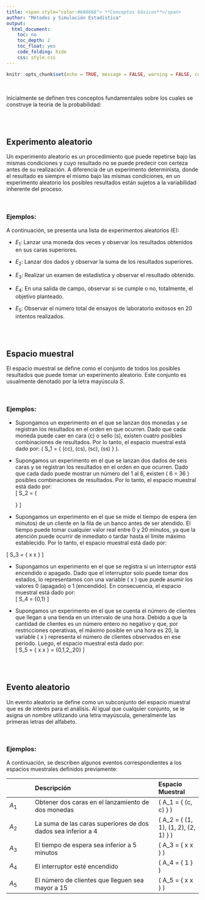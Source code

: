 ```yaml
---
title: <span style="color:#686868"> **Conceptos básicos**</span> 
author: "Métodos y Simulación Estadística"
output:
  html_document:
    toc: no
    toc_depth: 2
    toc_float: yes
    code_folding: hide
    css: style.css
---
```


```r
knitr::opts_chunk$set(echo = TRUE, message = FALSE, warning = FALSE, comment = NA)
```

<br/>

Inicialmente se definen tres conceptos fundamentales sobre los cuales se construye la teoría de la probabilidad:

<br/><br/>
<h2>Experimento aleatorio</h2>

Un experimento aleatorio es un procedimiento que puede repetirse bajo las mismas condiciones y cuyo resultado no se puede predecir con certeza antes de su realización. A diferencia de un experimento determinista, donde el resultado es siempre el mismo bajo las mismas condiciones, en un experimento aleatorio los posibles resultados están sujetos a la variabilidad inherente del proceso.


<br/>
<div class="caja-ejemplo">
<h3>Ejemplos:</h3>
<p> 
A continuación, se presenta una lista de experimentos aleatorios (E):

- $E_{1}$: Lanzar una moneda dos veces y observar los resultados obtenidos en sus caras superiores.

- $E_{2}$: Lanzar dos dados y observar la suma de los resultados superiores.

- $E_{3}$: Realizar un examen de estadística y observar el resultado obtenido.

- $E_{4}$: En una salida de campo, observar si se cumple o no, totalmente, el objetivo planteado.

- $E_{5}$: Observar el número total de ensayos de laboratorio exitosos en 20 intentos realizados.
</p>
</div>



<br/><br/>
<h2>Espacio muestral</h2>
El espacio muestral se define como el conjunto de todos los posibles resultados que puede tomar un experimento aleatorio. Este conjunto es usualmente denotado por la letra mayúscula *S*.

<br/>
<div class="caja-ejemplo">
<h3>Ejemplos:</h3>
<p>
- Supongamos un experimento en el que se lanzan dos monedas y se registran los resultados en el orden en que ocurren. Dado que cada moneda puede caer en cara (c) o sello (s), existen cuatro posibles combinaciones de resultados. Por lo tanto, el espacio muestral está dado por:  \( S_1 = \{ (cc), (cs), (sc), (ss) \} \).

- Supongamos un experimento en el que se lanzan dos dados de seis caras y se registran los resultados en el orden en que ocurren. Dado que cada dado puede mostrar un número del 1 al 6, existen \( 6 \times 6 = 36 \) posibles combinaciones de resultados.  Por lo tanto, el espacio muestral está dado por:  
\[
S_2 =
\left\{
\begin{array}{cccccc}
(1,1), (1,2), (1,3), (1,4), (1,5), (1,6) \\
(2,1), (2,2), (2,3), (2,4), (2,5), (2,6) \\
(3,1), (3,2), (3,3), (3,4), (3,5), (3,6) \\
(4,1), (4,2), (4,3), (4,4), (4,5), (4,6) \\
(5,1), (5,2), (5,3), (5,4), (5,5), (5,6) \\
(6,1), (6,2), (6,3), (6,4), (6,5), (6,6)
\end{array}
\right\}
\]

- Supongamos un experimento en el que se mide el tiempo de espera (en minutos) de un cliente en la fila de un banco antes de ser atendido. El tiempo puede tomar cualquier valor real entre 0 y 20 minutos, ya que la atención puede ocurrir de inmediato o tardar hasta el límite máximo establecido. Por lo tanto, el espacio muestral está dado por:  

\[
S_3 = \{ x \in \mathbb{R} \mid 0 \leq x \leq 20 \}
\]

- Supongamos un experimento en el que se registra si un interruptor está encendido o apagado. Dado que el interruptor solo puede tomar dos estados, lo representamos con una variable \( x \) que puede asumir los valores 0 (apagado) o 1 (encendido). En consecuencia, el espacio muestral está dado por:  
\[
S_4 = \{0,1\}
\]

- Supongamos un experimento en el que se cuenta el número de clientes que llegan a una tienda en un intervalo de una hora. Debido a que la cantidad de clientes es un número entero no negativo y que, por restricciones operativas, el máximo posible en una hora es 20,  la variable \( x \) representa el número de clientes observados en ese periodo. Luego, el espacio muestral está dado por:  
\[
S_5 = \{ x \in \mathbb{N} \mid 0 \leq x \leq 20 \} = \{0,1,2,\dots,20\}
\]
</p>
</div>



<br/><br/>
<h2>Evento aleatorio</h2>

Un evento aleatorio se define como un subconjunto del espacio muestral que es de interés para el análisis. Al igual que cualquier conjunto, se le asigna un nombre utilizando una letra mayúscula, generalmente las primeras letras del alfabeto.

<br/>
<div class="caja-ejemplo">
<h3>Ejemplos:</h3>
<p>
A continuación, se describen algunos eventos correspondientes a los espacios muestrales definidos previamente:

|           | Descripción                                        | Espacio Muestral |
|:----------|:--------------------------------------------------|:-----------------|
| $A_1$     | Obtener dos caras en el lanzamiento de dos monedas | \( A_1 = \{ (c, c) \} \) |
| $A_2$     | La suma de las caras superiores de dos dados sea inferior a 4 | \( A_2 = \{ (1, 1), (1, 2), (2, 1) \} \) |
| $A_3$     | El tiempo de espera sea inferior a 5 minutos | \( A_3 = \{ x \in \mathbb{R} \mid 0 \leq x \leq 5.0 \} \) |
| $A_4$     | El interruptor esté encendido                     | \( A_4 = \{ 1 \} \) |
| $A_5$     | El número de clientes que lleguen sea mayor a 15   | \( A_5 = \{ x \in \mathbb{N} \mid 15 \leq x \leq 20 \} \) |

</p>
</div>



